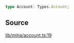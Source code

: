```ts
type Account: Types.Account;
```

## Source

[lib/mina/account.ts:19](https://github.com/o1-labs/o1js/blob/main/src/lib/mina/account.ts#L19)
